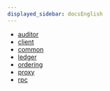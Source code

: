 ```yaml
---
displayed_sidebar: docsEnglish
---
```


* [auditor](./auditor)
* [client](./client)
* [common](./common)
* [ledger](./ledger)
* [ordering](./ordering)
* [proxy](./proxy)
* [rpc](./rpc)
